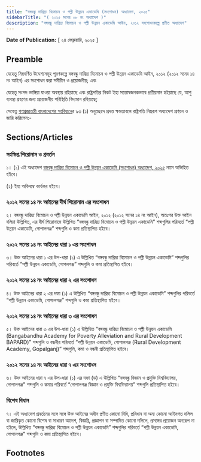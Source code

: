 ```yaml
---
title: "বঙ্গবন্ধু দারিদ্র্য বিমোচন ও পল্লী উন্নয়ন একাডেমি (সংশোধন) অধ্যাদেশ, ২০২৫"
sidebarTitle: "( ২০২৫ সনের ০৮ নং অধ্যাদেশ )"
description: "বঙ্গবন্ধু দারিদ্র্য বিমোচন ও পল্লী উন্নয়ন একাডেমি আইন, ২০১২ সংশোধনকল্পে প্রণীত অধ্যাদেশ"
---
```


**Date of Publication:** [ ২৪ ফেব্রুয়ারি, ২০২৫ ]

## Preamble

যেহেতু নিম্নবর্ণিত উদ্দেশ্যসমূহ পূরণকল্পে বঙ্গবন্ধু দারিদ্র্য বিমোচন ও পল্লী উন্নয়ন একাডেমি আইন, ২০১২ (২০১২ সনের ১৪ নং আইন) এর সংশোধন করা সমীচীন ও প্রয়োজনীয়; এবং

যেহেতু সংসদ ভাঙ্গিয়া যাওয়া অবস্থায় রহিয়াছে এবং রাষ্ট্রপতির নিকট ইহা সন্তোষজনকভাবে প্রতীয়মান হইয়াছে যে, আশু ব্যবস্থা গ্রহণের জন্য প্রয়োজনীয় পরিস্থিতি বিদ্যমান রহিয়াছে;

সেহেতু [গণপ্রজাতন্ত্রী বাংলাদেশের সংবিধান](/act-957.html "গণপ্রজাতন্ত্রী বাংলাদেশের সংবিধান")ের ৯৩ (১) অনুচ্ছেদে প্রদত্ত ক্ষমতাবলে রাষ্ট্রপতি নিম্নরূপ অধ্যাদেশ প্রণয়ন ও জারি করিলেন:-

## Sections/Articles

### সংক্ষিপ্ত শিরোনাম ও প্রবর্তন

১। (১) এই অধ্যাদেশ [বঙ্গবন্ধু দারিদ্র্য বিমোচন ও পল্লী উন্নয়ন একাডেমি (সংশোধন) অধ্যাদেশ, ২০২৫](/act-1521.html "বঙ্গবন্ধু দারিদ্র্য বিমোচন ও পল্লী উন্নয়ন একাডেমি (সংশোধন) অধ্যাদেশ, ২০২৫") নামে অভিহিত হইবে।

(২) ইহা অবিলম্বে কার্যকর হইবে।

### ২০১২ সনের ১৪ নং আইনের দীর্ঘ শিরোনাম এর সংশোধন

২। বঙ্গবন্ধু দারিদ্র্য বিমোচন ও পল্লী উন্নয়ন একাডেমি আইন, ২০১২ (২০১২ সনের ১৪ নং আইন), অতঃপর উক্ত আইন বলিয়া উল্লিখিত, এর দীর্ঘ শিরোনামে উল্লিখিত “বঙ্গবন্ধু দারিদ্র্য বিমোচন ও পল্লী উন্নয়ন একাডেমি” শব্দগুলির পরিবর্তে “পল্লী উন্নয়ন একাডেমি, গোপালগঞ্জ” শব্দগুলি ও কমা প্রতিস্থাপিত হইবে।

### ২০১২ সনের ১৪ নং আইনের ধারা ১ এর সংশোধন

৩। উক্ত আইনের ধারা ১ এর উপ-ধারা (১) এ উল্লিখিত “বঙ্গবন্ধু দারিদ্র্য বিমোচন ও পল্লী উন্নয়ন একাডেমি” শব্দগুলির পরিবর্তে “পল্লী উন্নয়ন একাডেমি, গোপলগঞ্জ” শব্দগুলি ও কমা প্রতিস্থাপিত হইবে।

### ২০১২ সনের ১৪ নং আইনের ধারা ২ এর সংশোধন

৪। উক্ত আইনের ধারা ২ এর দফা (১) এ উল্লিখিত “বঙ্গবন্ধু দারিদ্র্য বিমোচন ও পল্লী উন্নয়ন একাডেমি” শব্দগুলির পরিবর্তে “পল্লী উন্নয়ন একাডেমি, গোপালগঞ্জ” শব্দগুলি ও কমা প্রতিস্থাপিত হইবে।

### ২০১২ সনের ১৪ নং আইনের ধারা ৩ এর সংশোধন

৫। উক্ত আইনের ধারা ৩ এর উপ-ধারা (১) এ উল্লিখিত “বঙ্গবন্ধু দারিদ্র্য বিমোচন ও পল্লী উন্নয়ন একাডেমি (Bangabandhu Academy for Poverty Alleviation and Rural Development BAPARD)” শব্দগুলি ও বন্ধনীর পরিবর্তে “পল্লী উন্নয়ন একাডেমি, গোপালগঞ্জ (Rural Development Academy, Gopalganj)” শব্দগুলি, কমা ও বন্ধনী প্রতিস্থাপিত হইবে।

### ২০১২ সনের ১৪ নং আইনের ধারা ৭ এর সংশোধন

৬। উক্ত আইনের ধারা ৭ এর উপ-ধারা (১) এর দফা (ড) এ উল্লিখিত “বঙ্গবন্ধু বিজ্ঞান ও প্রযুক্তি বিশ্ববিদ্যালয়, গোপালগঞ্জ" শব্দগুলি ও কমার পরিবর্তে “গোপালগঞ্জ বিজ্ঞান ও প্রযুক্তি বিশ্ববিদ্যালয়” শব্দগুলি প্রতিস্থাপিত হইবে।

### বিশেষ বিধান

৭। এই অধ্যাদেশ প্রবর্তনের সঙ্গে সঙ্গে উক্ত আইনের অধীন প্রণীত কোনো বিধি, প্রবিধান বা অন্য কোনো আইনগত দলিল বা জারিকৃত কোনো বিশেষ বা সাধারণ আদেশ, বিজ্ঞপ্তি, প্রজ্ঞাপন বা সম্পাদিত কোনো দলিলে, প্রসঙ্গের প্রয়োজন অন্যরূপ না হইলে, উল্লিখিত “বঙ্গবন্ধু দারিদ্র্য বিমোচন ও পল্লী উন্নয়ন একাডেমি” শব্দগুলির পরিবর্তে “পল্লী উন্নয়ন একাডেমি, গোপালগঞ্জ” শব্দগুলি ও কমা প্রতিস্থাপিত হইবে।

## Footnotes
